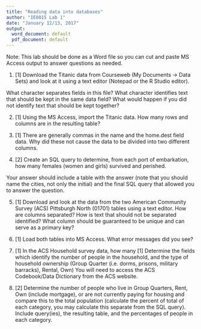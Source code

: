 ```yaml
---
title: "Reading data into databases"
author: "IE0015 Lab 1"
date: "January 12/13, 2017"
output:
  word_document: default
  pdf_document: default
---
```


Note: This lab should be done as a Word file so you can cut and paste MS Access output to answer questions as needed.

1. [1] Download the Titanic data from Courseweb (My Documents -> Data Sets) and look at it using a text editor (Notepad or the R Studio editor). 

What character separates fields in this file?  What character identifies text that should be kept in the same data field?  What would happen if you did not identify text that should be kept together?

2. [1]  Using the MS Access, import the Titanic data. How many rows and columns are in the resulting table?  

3. [1]  There are generally commas in the name and the home.dest field data.  Why did these not cause the data to be divided into two different columns.

4.  [2] Create an SQL query to determine, from each port of embarkation, how many females (women and girls) survived and perished.

Your answer should include a table with the answer (note that you should name the cities, not only the initial) and the final SQL query that allowed you to answer the question.

5. [1] Download and look at the data from the two American Community Survey (ACS) Pittsburgh North (01701) tables using a text editor.  How are columns separated?  How is text that should not be separated identified? What column should be guaranteed to be unique and can serve as a primary key?


6. [1] Load both tables into MS Access.  What error messages did you see?

7. [1] In the ACS Household survey data, how many [1] Determine the fields which identify the number of people in the household, and the type of household ownership (Group Quarter (i.e. dorms, prisons, military barracks), Rental, Own) You will need to access the ACS Codebook/Data Dictionary from the ACS website.

8.  [2] Determine the number of people who live in Group Quarters, Rent, Own (include mortgage), or are not currently paying for housing and compare this to the total population (calculate the percent of total of each category, you may calculate this separate from the SQL query).  Include query(ies), the resulting table, and the percentages of people in each category.